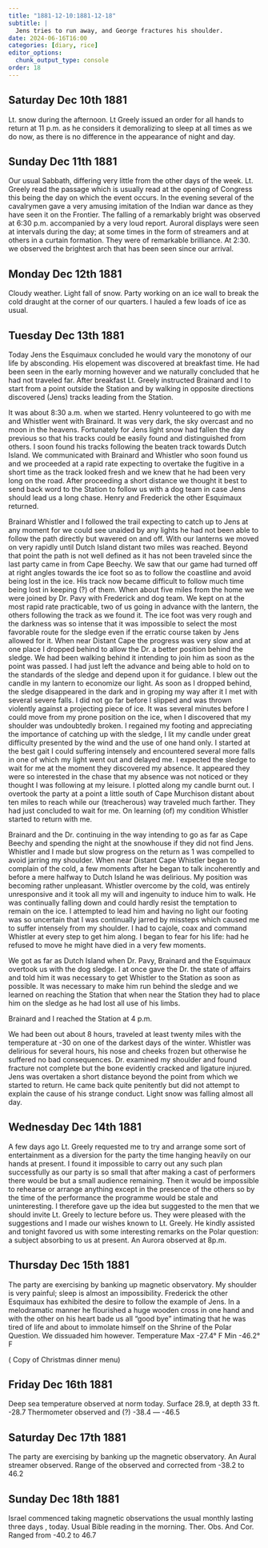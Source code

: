 ```yaml
---
title: "1881-12-10:1881-12-18"
subtitle: |
  Jens tries to run away, and George fractures his shoulder.
date: 2024-06-16T16:00
categories: [diary, rice]
editor_options:
  chunk_output_type: console
order: 18
---
```


## Saturday Dec 10th 1881

Lt. snow during the afternoon. Lt Greely issued an order for all hands to return
at 11 p.m. as he considers it demoralizing to sleep at all times as we do now, as there
is no difference in the appearance of night and day.

## Sunday Dec 11th 1881

Our usual Sabbath, differing very little from the other days of the week. Lt.
Greely read the passage which is usually read at the opening of Congress this being
the day on which the event occurs. In the evening several of the cavalrymen gave a
very amusing imitation of the Indian war dance as they have seen it on the Frontier.
The falling of a remarkably bright was observed at 6:30 p.m. accompanied by a very
loud report. Auroral displays were seen at intervals during the day; at some times in
the form of streamers and at others in a curtain formation. They were of remarkable
brilliance. At 2:30. we observed the brightest arch that has been seen since our
arrival.


## Monday Dec 12th 1881

Cloudy weather. Light fall of snow. Party working on an ice wall to break the
cold draught at the corner of our quarters. I hauled a few loads of ice as usual.


## Tuesday Dec 13th 1881

Today Jens the Esquimaux concluded he would vary the monotony of our life
by absconding. His elopement was discovered at breakfast time. He had been seen in
the early morning however and we naturally concluded that he had not traveled far.
After breakfast Lt. Greely instructed Brainard and I to start from a point outside the
Station and by walking in opposite directions discovered (Jens) tracks leading from
the Station.

It was about 8:30 a.m. when we started. Henry volunteered to go with me and
Whistler went with Brainard. It was very dark, the sky overcast and no moon in the
heavens. Fortunately for Jens light snow had fallen the day previous so that his tracks
could be easily found and distinguished from others. I soon found his tracks following
the beaten track towards Dutch Island. We communicated with Brainard and Whistler
who soon found us and we proceeded at a rapid rate expecting to overtake the fugitive
in a short time as the track looked fresh and we knew that he had been very long on
the road. After proceeding a short distance we thought it best to send back word to the
Station to follow us with a dog team in case Jens should lead us a long chase. Henry
and Frederick the other Esquimaux returned.

Brainard Whistler and I followed the trail expecting to catch up to Jens at any
moment for we could see unaided by any lights he had not been able to follow the
path directly but wavered on and off. With our lanterns we moved on very rapidly
until Dutch Island distant two miles was reached. Beyond that point the path is not
well defined as it has not been traveled since the last party came in from Cape
Beechy. We saw that our game had turned off at right angles towards the ice foot so
as to follow the coastline and avoid being lost in the ice. His track now became
difficult to follow much time being lost in keeping (?) of them. When about five miles
from the home we were joined by Dr. Pavy with Frederick and dog team. We kept on
at the most rapid rate practicable, two of us going in advance with the lantern, the
others following the track as we found it. The ice foot was very rough and the
darkness was so intense that it was impossible to select the most favorable route for
the sledge even if the erratic course taken by Jens allowed for it.
When near Distant Cape the progress was very slow and at one place I
dropped behind to allow the Dr. a better position behind the sledge. We had been
walking behind it intending to join him as soon as the point was passed. I had just left
the advance and being able to hold on to the standards of the sledge and depend upon
it for guidance. I blew out the candle in my lantern to economize our light. As soon as
I dropped behind, the sledge disappeared in the dark and in groping my way after it I
met with several severe falls. I did not go far before I slipped and was thrown
violently against a projecting piece of ice. It was several minutes before I could move
from my prone position on the ice, when I discovered that my shoulder was
undoubtedly broken. I regained my footing and appreciating the importance of
catching up with the sledge, I lit my candle under great difficulty presented by the
wind and the use of one hand only. I started at the best gait I could suffering intensely
and encountered several more falls in one of which my light went out and delayed
me. I expected the sledge to wait for me at the moment they discovered my absence.
It appeared they were so interested in the chase that my absence was not noticed or
they thought I was following at my leisure. I plotted along my candle burnt out. I
overtook the party at a point a little south of Cape Murchison distant about ten miles
to reach while our (treacherous) way traveled much farther. They had just concluded
to wait for me. On learning (of) my condition Whistler started to return with me.


Brainard and the Dr. continuing in the way intending to go as far as Cape Beechy and
spending the night at the snowhouse if they did not find Jens. Whistler and I made but
slow progress on the return as 1 was compelled to avoid jarring my shoulder. When
near Distant Cape Whistler began to complain of the cold, a few moments after he
began to talk incoherently and before a mere halfway to Dutch Island he was
delirious. My position was becoming rather unpleasant.
Whistler overcome by the cold, was entirely unresponsive and it took all my
will and ingenuity to induce him to walk. He was continually falling down and could
hardly resist the temptation to remain on the ice. I attempted to lead him and having
no light our footing was so uncertain that I was continually jarred by missteps which
caused me to suffer intensely from my shoulder. I had to cajole, coax and command
Whistler at every step to get him along. I began to fear for his life: had he refused to
move he might have died in a very few moments.

We got as far as Dutch Island when Dr. Pavy, Brainard and the Esquimaux
overtook us with the dog sledge. I at once gave the Dr. the state of affairs and told
him it was necessary to get Whistler to the Station as soon as possible. It was
necessary to make him run behind the sledge and we learned on reaching the Station
that when near the Station they had to place him on the sledge as he had lost all use of
his limbs.

Brainard and I reached the Station at 4 p.m.

We had been out about 8 hours, traveled at least twenty miles with the
temperature at -30 on one of the darkest days of the winter. Whistler was delirious for
several hours, his nose and cheeks frozen but otherwise he suffered no bad
consequences. Dr. examined my shoulder and found fracture not complete but the
bone evidently cracked and ligature injured. Jens was overtaken a short distance
beyond the point from which we started to return. He came back quite penitently but
did not attempt to explain the cause of his strange conduct. Light snow was falling
almost all day.

## Wednesday Dec 14th 1881

A few days ago Lt. Greely requested me to try and arrange some sort of
entertainment as a diversion for the party the time hanging heavily on our hands at
present. I found it impossible to carry out any such plan successfully as our party is so
small that after making a cast of performers there would be but a small audience
remaining. Then it would be impossible to rehearse or arrange anything except in the
presence of the others so by the time of the performance the programme would be
stale and uninteresting. I therefore gave up the idea but suggested to the men that we
should invite Lt. Greely to lecture before us. They were pleased with the suggestions
and I made our wishes known to Lt. Greely. He kindly assisted and tonight favored us
with some interesting remarks on the Polar question: a subject absorbing to us at
present. An Aurora observed at 8p.m.


## Thursday Dec 15th 1881

The party are exercising by banking up magnetic observatory. My shoulder is
very painful; sleep is almost an impossibility. Frederick the other Esquimaux has
exhibited the desire to follow the example of Jens. In a melodramatic manner he
flourished a huge wooden cross in one hand and with the other on his heart bade us
all “good bye” intimating that he was tired of life and about to immolate himself on
the Shrine of the Polar Question. We dissuaded him however.
Temperature Max -27.4° F Min -46.2° F

( Copy of Christmas dinner menu)

## Friday Dec 16th 1881

Deep sea temperature observed at norm today. Surface 28.9, at depth 33 ft. -28.7
Thermometer observed and (?) -38.4 — -46.5


## Saturday Dec 17th 1881

The party are exercising by banking up the magnetic observatory. An Aural
streamer observed. Range of the observed and corrected from -38.2 to 46.2


## Sunday Dec 18th 1881

Israel commenced taking magnetic observations the usual monthly lasting
three days , today. Usual Bible reading in the morning. Ther. Obs. And Cor. Ranged
from -40.2 to 46.7
